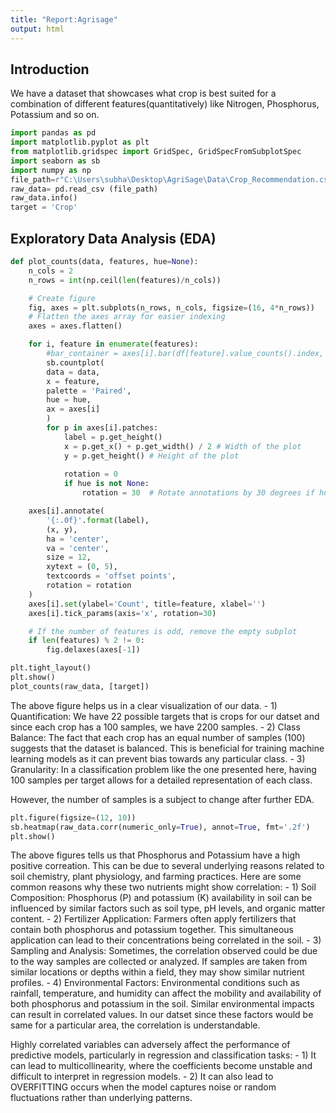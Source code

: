 ```yaml
---
title: "Report:Agrisage"
output: html
---
```

## Introduction

We have a dataset that showcases what crop is best suited for a combination of different features(quantitatively) like Nitrogen, Phosphorus, Potassium and so on.

```python
import pandas as pd
import matplotlib.pyplot as plt
from matplotlib.gridspec import GridSpec, GridSpecFromSubplotSpec
import seaborn as sb
import numpy as np
file_path=r"C:\Users\subha\Desktop\AgriSage\Data\Crop_Recommendation.csv"
raw_data= pd.read_csv (file_path)
raw_data.info()
target = 'Crop'
```

## Exploratory Data Analysis (EDA)

```python
def plot_counts(data, features, hue=None):
    n_cols = 2 
    n_rows = int(np.ceil(len(features)/n_cols)) 

    # Create figure
    fig, axes = plt.subplots(n_rows, n_cols, figsize=(16, 4*n_rows))
    # Flatten the axes array for easier indexing
    axes = axes.flatten()

    for i, feature in enumerate(features):
        #bar_container = axes[i].bar(df[feature].value_counts().index, df[feature].value_counts().values)
        sb.countplot(
        data = data,
        x = feature,
        palette = 'Paired',
        hue = hue,
        ax = axes[i]
        )
        for p in axes[i].patches:
            label = p.get_height()
            x = p.get_x() + p.get_width() / 2 # Width of the plot
            y = p.get_height() # Height of the plot
            
            rotation = 0
            if hue is not None:
                rotation = 30  # Rotate annotations by 30 degrees if hue is not None

    axes[i].annotate(
        '{:.0f}'.format(label),
        (x, y),
        ha = 'center',
        va = 'center',
        size = 12,
        xytext = (0, 5),
        textcoords = 'offset points',
        rotation = rotation
    )
    axes[i].set(ylabel='Count', title=feature, xlabel='')
    axes[i].tick_params(axis='x', rotation=30)

    # If the number of features is odd, remove the empty subplot
    if len(features) % 2 != 0:
        fig.delaxes(axes[-1])

plt.tight_layout()
plt.show()
plot_counts(raw_data, [target])
```

The above figure helps us in a clear visualization of our data. 
- 1) Quantification: We have 22 possible targets that is crops for our datset and since each crop has a 100 samples, we have 2200 samples.
- 2) Class Balance: The fact that each crop has an equal number of samples (100) suggests that the dataset is balanced. This is beneficial for training machine learning models as it can prevent bias towards any particular class.
- 3) Granularity: In a classification problem like the one presented here, having 100 samples per target allows for a detailed representation of each class.

However, the number of samples is a subject to change after further EDA.

```python
plt.figure(figsize=(12, 10))
sb.heatmap(raw_data.corr(numeric_only=True), annot=True, fmt='.2f')
plt.show()
```

The above figures tells us that Phosphorus and Potassium have a high positive correation. This can be due to several underlying reasons related to soil chemistry, plant physiology, and farming practices. Here are some common reasons why these two nutrients might show correlation:
- 1) Soil Composition: Phosphorus (P) and potassium (K) availability in soil can be influenced by similar factors such as soil type, pH levels, and organic matter content.
- 2) Fertilizer Application: Farmers often apply fertilizers that contain both phosphorus and potassium together. This simultaneous application can lead to their concentrations being correlated in the soil.
- 3) Sampling and Analysis: Sometimes, the correlation observed could be due to the way samples are collected or analyzed. If samples are taken from similar locations or depths within a field, they may show similar nutrient profiles.
- 4) Environmental Factors: Environmental conditions such as rainfall, temperature, and humidity can affect the mobility and availability of both phosphorus and potassium in the soil. Similar environmental impacts can result in correlated values. In our datset since these factors would be same for a particular area, the correlation is understandable.

Highly correlated variables can adversely affect the performance of predictive models, particularly in regression and classification tasks:
- 1) It can lead to multicollinearity, where the coefficients become unstable and difficult to interpret in regression models.
- 2) It can also lead to OVERFITTING occurs when the model captures noise or random fluctuations rather than underlying patterns.
